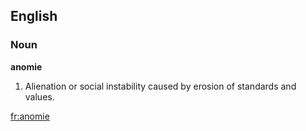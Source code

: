==English==

===Noun===

'''anomie'''

#Alienation or social instability caused by erosion of standards and values.

[[fr:anomie]]